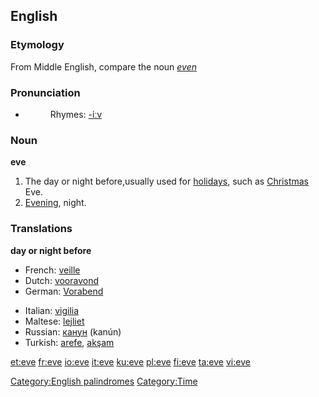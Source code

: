 {{see|Eve}}

==English==
[[Category:English palindromes]]

===Etymology===
From Middle English, compare the noun ''[[even]]''

===Pronunciation===
*{{audio|en-us-eve.ogg|Audio (US)}}
*:Rhymes: [[Rhymes:English:-iːv|-iːv]]

===Noun===
'''eve'''
#The day or night before,usually used for [[holiday]]s, such as [[Christmas]] Eve.
#[[Evening]], night.

===Translations===

'''day or night before'''
{{top}}
*French: [[veille]] {{f}}
*Dutch: [[vooravond]]
*German: [[Vorabend]] {{m}}
{{mid}}
*Italian: [[vigilia]] {{f}}
*Maltese: [[lejliet]]
*Russian: [[канун]] {{m}} (kanún)
*Turkish: [[arefe]], [[akşam]]
{{bottom}}

[[Category:Time]]

[[et:eve]]
[[fr:eve]]
[[io:eve]]
[[it:eve]]
[[ku:eve]]
[[pl:eve]]
[[fi:eve]]
[[ta:eve]]
[[vi:eve]]